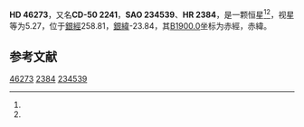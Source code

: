 {{Starbox begin
| name = HD 46273
}}
{{Starbox observe
| epoch = [[J2000.0|J2000.0]]
| constell = {{星座名待查}}<ref name=SIMBAD>{{cite web
 | url=http://simbad.u-strasbg.fr/simbad/sim-id?Ident=HR+2384
 | title =Pulsating variable Star
 | publisher=Centre de Données astronomiques de Strasbourg
 | work=SIMBAD
 | accessdate=2012-07-13}}</ref><ref name=DATA>{{cite web
 | url=http://vizier.u-strasbg.fr/viz-bin/VizieR-5?-out.add=.&-source=5050&-corr=PK=HR&-out.max=9999&HR=2384
 | title=VizieR Detailed Page
 | accessdate=2012-07-13
 | archive-date=2016-03-04
 | archive-url=https://web.archive.org/web/20160304235030/http://vizier.u-strasbg.fr/viz-bin/VizieR-5?-out.add=.&-source=5050&-corr=PK=HR&-out.max=9999&HR=2384
 | dead-url=no
 }}</ref>
| 星官 = 
| ra = {{RA|6|29|49.1}}<ref name=SIMBAD /><ref name=DATA />
| dec = {{DEC|-50|14|21}}<ref name=SIMBAD /><ref name=DATA />
| appmag_v = 5.27<ref name=SIMBAD /><ref name=DATA />
}}
{{Starbox character
| class = F2V<ref name=SIMBAD /><ref name=DATA />
| b-v = 0.41<ref name=SIMBAD /><ref name=DATA />
| u-b = <ref name=SIMBAD /><ref name=DATA />
| r-i = <ref name=SIMBAD /><ref name=DATA />
| variable = 
}}
{{Starbox astrometry
| radial_v = 
| prop_mo_ra = 2
| parallax = 0.027
| p_error = 
}}
{{Starbox catalog
| names =CD-50 2241，[[SAO星表|SAO]] 234539，[[HD星表|HD]] 46273，[[HR星表|HR]] 2384}}
{{Starbox reference |Simbad=HR+2384}}
{{Starbox end}}

'''HD 46273'''，又名'''CD-50 2241'''，'''SAO 234539'''、'''HR 2384'''，是一颗恒星<ref name=SIMBAD /><ref name=DATA />，视星等为5.27，位于[[銀道座標系|銀經]]258.81，[[銀道座標系|銀緯]]-23.84，其[[B1900.0|B1900.0]]坐标为赤經{{RA|6|27|21.5}}，赤緯{{DEC|-50|-23.84|6}}。

== 参考文献 ==
{{reflist}}

{{star-stub}}

[[Category:HD和HDE天體|46273]]
[[Category:HR天體|2384]]
[[Category:SAO天體|234539]]